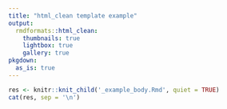 ```yaml
---
title: "html_clean template example"
output:
  rmdformats::html_clean:
    thumbnails: true
    lightbox: true
    gallery: true
pkgdown:
  as_is: true    
---
```


```r
res <- knitr::knit_child('_example_body.Rmd', quiet = TRUE)
cat(res, sep = '\n')
```

